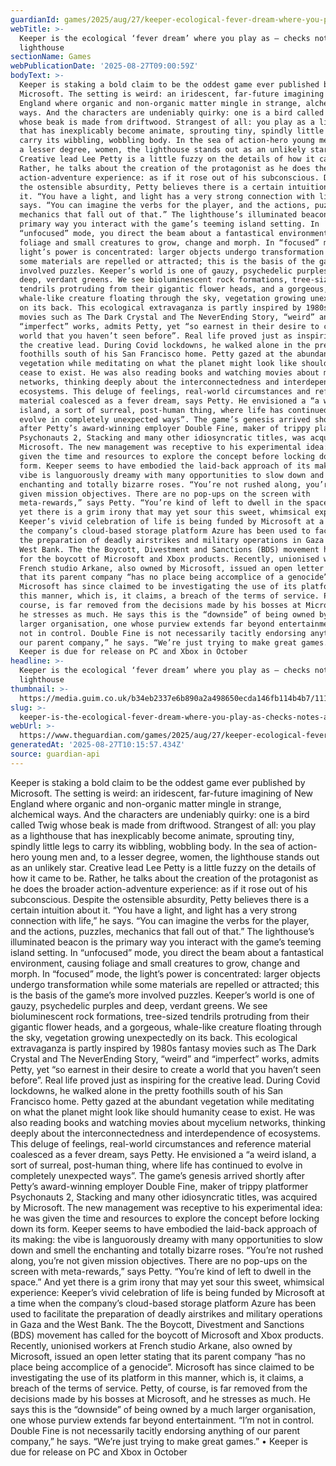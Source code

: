 ```yaml
---
guardianId: games/2025/aug/27/keeper-ecological-fever-dream-where-you-play-as-a-lighthouse
webTitle: >-
  Keeper is the ecological ‘fever dream’ where you play as – checks notes – a
  lighthouse
sectionName: Games
webPublicationDate: '2025-08-27T09:00:59Z'
bodyText: >-
  Keeper is staking a bold claim to be the oddest game ever published by
  Microsoft. The setting is weird: an iridescent, far-future imagining of New
  England where organic and non-organic matter mingle in strange, alchemical
  ways. And the characters are undeniably quirky: one is a bird called Twig
  whose beak is made from driftwood. Strangest of all: you play as a lighthouse
  that has inexplicably become animate, sprouting tiny, spindly little legs to
  carry its wibbling, wobbling body. In the sea of action-hero young men and, to
  a lesser degree, women, the lighthouse stands out as an unlikely star.
  Creative lead Lee Petty is a little fuzzy on the details of how it came to be.
  Rather, he talks about the creation of the protagonist as he does the broader
  action-adventure experience: as if it rose out of his subconscious. Despite
  the ostensible absurdity, Petty believes there is a certain intuition about
  it. “You have a light, and light has a very strong connection with life,” he
  says. “You can imagine the verbs for the player, and the actions, puzzles,
  mechanics that fall out of that.” The lighthouse’s illuminated beacon is the
  primary way you interact with the game’s teeming island setting. In
  “unfocused” mode, you direct the beam about a fantastical environment, causing
  foliage and small creatures to grow, change and morph. In “focused” mode, the
  light’s power is concentrated: larger objects undergo transformation while
  some materials are repelled or attracted; this is the basis of the game’s more
  involved puzzles. Keeper’s world is one of gauzy, psychedelic purples and
  deep, verdant greens. We see bioluminescent rock formations, tree-sized
  tendrils protruding from their gigantic flower heads, and a gorgeous,
  whale-like creature floating through the sky, vegetation growing unexpectedly
  on its back. This ecological extravaganza is partly inspired by 1980s fantasy
  movies such as The Dark Crystal and The NeverEnding Story, “weird” and
  “imperfect” works, admits Petty, yet “so earnest in their desire to create a
  world that you haven’t seen before”. Real life proved just as inspiring for
  the creative lead. During Covid lockdowns, he walked alone in the pretty
  foothills south of his San Francisco home. Petty gazed at the abundant
  vegetation while meditating on what the planet might look like should humanity
  cease to exist. He was also reading books and watching movies about mycelium
  networks, thinking deeply about the interconnectedness and interdependence of
  ecosystems. This deluge of feelings, real-world circumstances and reference
  material coalesced as a fever dream, says Petty. He envisioned a “a weird
  island, a sort of surreal, post-human thing, where life has continued to
  evolve in completely unexpected ways”. The game’s genesis arrived shortly
  after Petty’s award-winning employer Double Fine, maker of trippy platformer
  Psychonauts 2, Stacking and many other idiosyncratic titles, was acquired by
  Microsoft. The new management was receptive to his experimental idea: he was
  given the time and resources to explore the concept before locking down its
  form. Keeper seems to have embodied the laid-back approach of its making: the
  vibe is languorously dreamy with many opportunities to slow down and smell the
  enchanting and totally bizarre roses. “You’re not rushed along, you’re not
  given mission objectives. There are no pop-ups on the screen with
  meta-rewards,” says Petty. “You’re kind of left to dwell in the space.” And
  yet there is a grim irony that may yet sour this sweet, whimsical experience:
  Keeper’s vivid celebration of life is being funded by Microsoft at a time when
  the company’s cloud-based storage platform Azure has been used to facilitate
  the preparation of deadly airstrikes and military operations in Gaza and the
  West Bank. The the Boycott, Divestment and Sanctions (BDS) movement has called
  for the boycott of Microsoft and Xbox products. Recently, unionised workers at
  French studio Arkane, also owned by Microsoft, issued an open letter stating
  that its parent company “has no place being accomplice of a genocide”.
  Microsoft has since claimed to be investigating the use of its platform in
  this manner, which is, it claims, a breach of the terms of service. Petty, of
  course, is far removed from the decisions made by his bosses at Microsoft, and
  he stresses as much. He says this is the “downside” of being owned by a much
  larger organisation, one whose purview extends far beyond entertainment. “I’m
  not in control. Double Fine is not necessarily tacitly endorsing anything of
  our parent company,” he says. “We’re just trying to make great games.” •
  Keeper is due for release on PC and Xbox in October
headline: >-
  Keeper is the ecological ‘fever dream’ where you play as – checks notes – a
  lighthouse
thumbnail: >-
  https://media.guim.co.uk/b34eb2337e6b890a2a498650ecda146fb114b4b7/1117_878_1585_1268/500.jpg
slug: >-
  keeper-is-the-ecological-fever-dream-where-you-play-as-checks-notes-a-lighthouse
webUrl: >-
  https://www.theguardian.com/games/2025/aug/27/keeper-ecological-fever-dream-where-you-play-as-a-lighthouse
generatedAt: '2025-08-27T10:15:57.434Z'
source: guardian-api
---
```

Keeper is staking a bold claim to be the oddest game ever published by Microsoft. The setting is weird: an iridescent, far-future imagining of New England where organic and non-organic matter mingle in strange, alchemical ways. And the characters are undeniably quirky: one is a bird called Twig whose beak is made from driftwood. Strangest of all: you play as a lighthouse that has inexplicably become animate, sprouting tiny, spindly little legs to carry its wibbling, wobbling body. In the sea of action-hero young men and, to a lesser degree, women, the lighthouse stands out as an unlikely star. Creative lead Lee Petty is a little fuzzy on the details of how it came to be. Rather, he talks about the creation of the protagonist as he does the broader action-adventure experience: as if it rose out of his subconscious. Despite the ostensible absurdity, Petty believes there is a certain intuition about it. “You have a light, and light has a very strong connection with life,” he says. “You can imagine the verbs for the player, and the actions, puzzles, mechanics that fall out of that.” The lighthouse’s illuminated beacon is the primary way you interact with the game’s teeming island setting. In “unfocused” mode, you direct the beam about a fantastical environment, causing foliage and small creatures to grow, change and morph. In “focused” mode, the light’s power is concentrated: larger objects undergo transformation while some materials are repelled or attracted; this is the basis of the game’s more involved puzzles. Keeper’s world is one of gauzy, psychedelic purples and deep, verdant greens. We see bioluminescent rock formations, tree-sized tendrils protruding from their gigantic flower heads, and a gorgeous, whale-like creature floating through the sky, vegetation growing unexpectedly on its back. This ecological extravaganza is partly inspired by 1980s fantasy movies such as The Dark Crystal and The NeverEnding Story, “weird” and “imperfect” works, admits Petty, yet “so earnest in their desire to create a world that you haven’t seen before”. Real life proved just as inspiring for the creative lead. During Covid lockdowns, he walked alone in the pretty foothills south of his San Francisco home. Petty gazed at the abundant vegetation while meditating on what the planet might look like should humanity cease to exist. He was also reading books and watching movies about mycelium networks, thinking deeply about the interconnectedness and interdependence of ecosystems. This deluge of feelings, real-world circumstances and reference material coalesced as a fever dream, says Petty. He envisioned a “a weird island, a sort of surreal, post-human thing, where life has continued to evolve in completely unexpected ways”. The game’s genesis arrived shortly after Petty’s award-winning employer Double Fine, maker of trippy platformer Psychonauts 2, Stacking and many other idiosyncratic titles, was acquired by Microsoft. The new management was receptive to his experimental idea: he was given the time and resources to explore the concept before locking down its form. Keeper seems to have embodied the laid-back approach of its making: the vibe is languorously dreamy with many opportunities to slow down and smell the enchanting and totally bizarre roses. “You’re not rushed along, you’re not given mission objectives. There are no pop-ups on the screen with meta-rewards,” says Petty. “You’re kind of left to dwell in the space.” And yet there is a grim irony that may yet sour this sweet, whimsical experience: Keeper’s vivid celebration of life is being funded by Microsoft at a time when the company’s cloud-based storage platform Azure has been used to facilitate the preparation of deadly airstrikes and military operations in Gaza and the West Bank. The the Boycott, Divestment and Sanctions (BDS) movement has called for the boycott of Microsoft and Xbox products. Recently, unionised workers at French studio Arkane, also owned by Microsoft, issued an open letter stating that its parent company “has no place being accomplice of a genocide”. Microsoft has since claimed to be investigating the use of its platform in this manner, which is, it claims, a breach of the terms of service. Petty, of course, is far removed from the decisions made by his bosses at Microsoft, and he stresses as much. He says this is the “downside” of being owned by a much larger organisation, one whose purview extends far beyond entertainment. “I’m not in control. Double Fine is not necessarily tacitly endorsing anything of our parent company,” he says. “We’re just trying to make great games.” • Keeper is due for release on PC and Xbox in October
